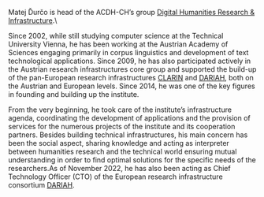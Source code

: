 Matej Ďurčo is head of the ACDH-CH’s group [Digital Humanities Research & Infrastructure](https://www.oeaw.ac.at/acdh/research-units/dh-research-infrastructure).\\

Since 2002, while still studying computer science at the Technical University Vienna, he has been working at the Austrian Academy of Sciences engaging primarily in corpus linguistics and development of text technological applications. Since 2009, he has also participated actively in the Austrian research infrastructures core group and supported the build-up of the pan-European research infrastructures [CLARIN](https://www.oeaw.ac.at/acdh/projects/clarin) and [DARIAH](https://www.oeaw.ac.at/acdh/projects/dariah-eu), both on the Austrian and European levels. Since 2014, he was one of the key figures in founding and building up the institute.

From the very beginning, he took care of the institute’s infrastructure agenda, coordinating the development of applications and the provision of services for the numerous projects of the institute and its cooperation partners. Besides building technical infrastructures, his main concern has been the social aspect, sharing knowledge and acting as interpreter between humanities research and the technical world ensuring mutual understanding in order to find optimal solutions for the specific needs of the researchers.As of November 2022, he has also been acting as Chief Technology Officer (CTO) of the European research infrastructure consortium [DARIAH](https://www.oeaw.ac.at/acdh/projects/dariah-eu).
